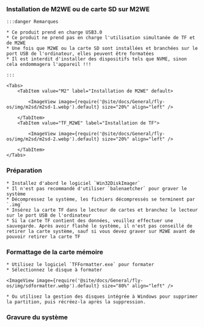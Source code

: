 
### Installation de M2WE ou de carte SD sur M2WE

    :::danger Remarques

    * Ce produit prend en charge USB3.0
    * Ce produit ne prend pas en charge l'utilisation simultanée de TF et de M2WE
    * Une fois que M2WE ou la carte SD sont installées et branchées sur le port USB de l'ordinateur, elles peuvent être formatées
    * Il est interdit d'installer des dispositifs tels que NVME, sinon cela endommagera l'appareil !!!

    :::

    <Tabs>
        <TabItem value="M2" label="Installation de M2WE" default>
            
            <ImageView image={require('@site/docs/General/fly-os/img/m2sd/m2sd-1.webp').default} size="20%" align="left" />

        </TabItem>
        <TabItem value="TF_M2WE" label="Installation de TF">
            
            <ImageView image={require('@site/docs/General/fly-os/img/m2sd/m2sd-2.webp').default} size="20%" align="left" />

        </TabItem>
    </Tabs>

### Préparation

    * Installez d'abord le logiciel `Win32DiskImager`
    * Il n'est pas recommandé d'utiliser `balenaetcher` pour graver le système
    * Décompressez le système, les fichiers décompressés se terminent par `.img`
    * Insérez la carte TF dans le lecteur de cartes et branchez le lecteur sur le port USB de l'ordinateur
    * Si la carte TF contient des données, veuillez effectuer une sauvegarde. Après avoir flashé le système, il n'est pas conseillé de retirer la carte système, sauf si vous devez graver sur M2WE avant de pouvoir retirer la carte TF

### Formattage de la carte mémoire

    * Utilisez le logiciel `TFFormatter.exe` pour formater
    * Sélectionnez le disque à formater

    <ImageView image={require('@site/docs/General/fly-os/img/sdformatter.webp').default} size="80%" align="left" />

    * Ou utilisez la gestion des disques intégrée à Windows pour supprimer la partition, puis récréez-la après la suppression.

### Gravure du système

<WIN32 />
